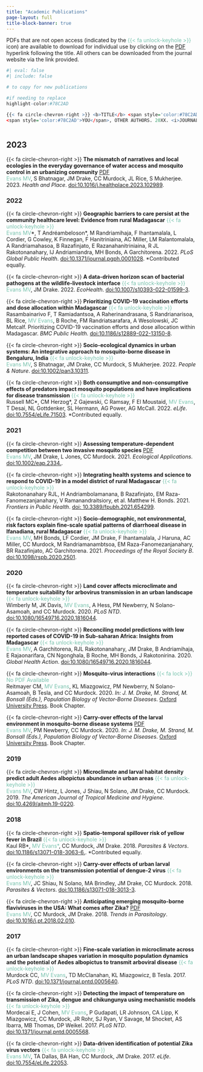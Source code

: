 ```yaml
---
title: "Academic Publications"
page-layout: full
title-block-banner: true
---
```


PDFs that are not open access (indicated by the <span style='color:#78C2AD'>{{< fa unlock-keyhole >}}</span> icon) are available to download for individual use by clicking on the [PDF]() hyperlink following the title. All others can be downloaded from the journal website via the link provided.

```r
#| eval: false
#| include: false

# to copy for new publications

#if needing to replace
highlight-color:#78C2AD

{{< fa circle-chevron-right >}} <b>TITLE</b> <span style='color:#78C2AD'>{{< fa unlock-keyhole >}}</span><br/>
<span style='color:#78C2AD'>YOU</span>, OTHER AUTHORS. 20XX. <i>JOURNAL</i>. <a href="doi url">doi:the-doi</a>. <br>
  
```

## 2023

{{< fa circle-chevron-right >}} <b>The mismatch of narratives and local ecologies in the everyday governance of water access and mosquito control in an urbanizing community</b> <span style='color:#78C2AD'></span> [PDF](assets/pdfs/EvansJHAP2023.pdf)<br/>
<span style='color:#78C2AD'>Evans MV</span>, S Bhatnagar, JM Drake, CC Murdock, JL Rice, S Mukherjee. 2023. <i>Health and Place</i>. <a href="https://www.sciencedirect.com/science/article/pii/S1353829223000266">doi:10.1016/j.healthplace.2023.102989</a>. <br>

### 2022

{{< fa circle-chevron-right >}} <b>Geographic barriers to care persist at the community healthcare level: Evidence from rural Madagascar</b> <span style='color:#78C2AD'>{{< fa unlock-keyhole >}}</span><br/>
<span style='color:#78C2AD'>Evans MV</span>\*, T Andréambeloson\*, M Randriamihaja, F Ihantamalala, L Cordier, G Cowley, K Finnegan, F Hanitriniaina, AC Miller, LM Ralantomalala, A Randriamahasoa, B Razafinjato, E Razanahanitriniaina, R JL Rakotonanahary, IJ Andriamiandra, MH Bonds, A Garchitorena. 2022. <i>PLoS Global Public Health</i>. <a href="https://journals.plos.org/globalpublichealth/article?id=10.1371/journal.pgph.0001028">doi:10.1371/journal.pgph.0001028</a>. \*Contributed equally.<br>

{{< fa circle-chevron-right >}} <b>A data-driven horizon scan of bacterial pathogens at the wildlife-livestock interface</b> <span style='color:#78C2AD'>{{< fa unlock-keyhole >}}</span><br/>
<span style='color:#78C2AD'>Evans MV</span>, JM Drake. 2022. <i>EcoHealth</i>. <a href="https://link.springer.com/article/10.1007/s10393-022-01599-3">doi:10.1007/s10393-022-01599-3</a>. <br>

{{< fa circle-chevron-right >}} <b>Prioritizing COVID-19 vaccination efforts and dose allocation within Madagascar</b> <span style='color:#78C2AD'>{{< fa unlock-keyhole >}}</span><br/>
Rasambainarivo F, T Ramiadantsoa, A Raherinandrasana, S Randrianarisoa, BL Rice, <span style='color:#78C2AD'>MV Evans</span>, B Roche, FM Randriatsarafara, A Wesolowski, JC Metcalf. Prioritizing COVID-19 vaccination efforts and dose allocation within Madagascar. <i>BMC Public Health.</i> <a href="https://bmcpublichealth.biomedcentral.com/articles/10.1186/s12889-022-13150-8">doi:10.1186/s12889-022-13150-8</a>. 

{{< fa circle-chevron-right >}}  <b>Socio-ecological dynamics in urban systems: An integrative approach to mosquito-borne disease in Bengaluru, India</b> <span style='color:#78C2AD'>{{< fa unlock-keyhole >}}</span><br/>
<span style='color:#78C2AD'>Evans MV</span>, S Bhatnagar, JM Drake, CC Murdock, S Mukherjee. 2022. <i>People & Nature</i>. <a href="https://onlinelibrary.wiley.com/doi/abs/10.1002/pan3.10311">doi:10.1002/pan3.10311</a>. 

{{< fa circle-chevron-right >}} <b>Both consumptive and non-consumptive effects of predators impact mosquito populations and have implications for disease transmission</b> <span style='color:#78C2AD'>{{< fa unlock-keyhole >}}</span><br/>
Russell MC\*, CM Herzog\*, Z Gajewski, C Ramsay, F El Moustaid, <span style='color:#78C2AD'>MV Evans</span>, T Desai, NL Gottdenker, SL Hermann, AG Power, AG McCall. 2022. <i>eLife</i>. <a href="https://doi.org/10.7554/eLife.71503">doi:10.7554/eLife.71503</a>. \*Contributed equally. 

### 2021

{{< fa circle-chevron-right >}} <b>Assessing temperature-dependent competition between two invasive mosquito species</b> <span style='color:#78C2AD'></span> [PDF](assets/pdfs/EvansEAP2021.pdf)<br/>
<span style='color:#78C2AD'>Evans MV</span>, JM Drake, L Jones, CC Murdock. 2021. <i>Ecological Applications</i>. <a href="https://esajournals.onlinelibrary.wiley.com/doi/abs/10.1002/eap.2334">doi:10.1002/eap.2334.</a>. <br>

{{< fa circle-chevron-right >}} <b>Integrating health systems and science to respond to COVID-19 in a model district of rural Madagascar</b> <span style='color:#78C2AD'>{{< fa unlock-keyhole >}}</span><br/>
Rakotonanahary RJL, H Andriambolamanana, B Razafinjato, EM Raza-Fanomezanjanahary, V Ramanandraitsiory, et al. Matthew H. Bonds. 2021. <i>Frontiers in Public Health</i>. <a href="https://www.frontiersin.org/articles/10.3389/fpubh.2021.654299/full">doi: 10.3389/fpubh.2021.654299</a>. <br>


{{< fa circle-chevron-right >}} <b>Socio-demographic, not environmental, risk factors explain fine-scale spatial patterns of diarrhoeal disease in Ifanadiana, rural Madagascar</b> <span style='color:#78C2AD'>{{< fa unlock-keyhole >}}</span><br/>
<span style='color:#78C2AD'>Evans MV</span>, MH Bonds, LF Cordier, JM Drake, F Ihantamalala, J Haruna, AC Miller, CC Murdock, M Randriamanambtsoa, EM Raza-Fanomezanjanahary, BR Razafinjato, AC Garchitorena. 2021. <i>Proceedings of the Royal Society B</i>. <a href="https://royalsocietypublishing.org/doi/abs/10.1098/rspb.2020.2501">doi:10.1098/rspb.2020.2501</a>.<br>

### 2020

{{< fa circle-chevron-right >}} <b>Land cover affects microclimate and temperature suitability for arbovirus transmission in an urban landscape</b> <span style='color:#78C2AD'>{{< fa unlock-keyhole >}}</span><br/>
Wimberly M, JK Davis, <span style='color:#78C2AD'>MV Evans</span>, A Hess, PM Newberry, N Solano-Asamoah, and CC Murdock. 2020. <i>PLoS NTD</i>. <a href="https://journals.plos.org/plosntds/article?id=10.1371/journal.pntd.0008614">doi:10.1080/16549716.2020.1816044</a>. <br>

{{< fa circle-chevron-right >}} <b>Reconciling model predictions with low reported cases of COVID-19 in Sub-saharan Africa: Insights from Madagascar</b> <span style='color:#78C2AD'>{{< fa unlock-keyhole >}}</span><br/>
<span style='color:#78C2AD'>Evans MV</span>, A Garchitorena, RJL Rakotonanahary, JM Drake, B Andriamihaja, E Rajaonarifara, CN Ngonghala, B Roche, MH Bonds, J Rakotonirina. 2020. <i>Global Health Action</i>. <a href="Evans MV, A Garchitorena, RJL Rakotonanahary, JM Drake, B Andriamihaja, E Rajaonarifara, CN Ngonghala, B Roche, MH Bonds, J Rakotonirina">doi:10.1080/16549716.2020.1816044</a>. <br>

{{< fa circle-chevron-right >}} <b>Mosquito-virus interactions</b> <span style='color:#78C2AD'>{{< fa lock >}} No PDF Available</span><br/>
Reitmayer CM, <span style='color:#78C2AD'>MV Evans</span>, KL Miazgowicz, PM Newberry, N Solano-Asamoah, B Tesla, and CC Murdock. 2020. <i>In: J. M. Drake, M. Strand, M. Bonsall (Eds.), Population Biology of Vector-Borne Diseases</i>. <a href="https://global.oup.com/academic/product/population-biology-of-vector-borne-diseases-9780198853244?cc=us&lang=en&#">Oxford University Press</a>. Book Chapter.<br>

{{< fa circle-chevron-right >}} <b>Carry-over effects of the larval environment in mosquito-borne disease systems</b> [PDF](assets/pdfs/Evans2020_carry-over.pdf)<br/>
<span style='color:#78C2AD'>Evans MV</span>, PM Newberry, CC Murdock. 2020. <i>In: J. M. Drake, M. Strand, M. Bonsall (Eds.), Population Biology of Vector-Borne Diseases</i>. <a href="https://global.oup.com/academic/product/population-biology-of-vector-borne-diseases-9780198853244?cc=us&lang=en&#">Oxford University Press</a>. Book Chapter.<br>

### 2019

{{< fa circle-chevron-right >}} <b>Microclimate and larval habitat density predict adult Aedes albopictus abundance in urban areas</b> <span style='color:#78C2AD'>{{< fa unlock-keyhole >}}</span><br/>
<span style='color:#78C2AD'>Evans MV</span>, CW Hintz, L Jones, J Shiau, N Solano, JM Drake, CC Murdock. 2019. <i>The American Journal of Tropical Medicine and Hygiene</i>. <a href="https://www.ajtmh.org/content/journals/10.4269/ajtmh.19-0220">doi:10.4269/ajtmh.19-0220</a>. <br>

### 2018

{{< fa circle-chevron-right >}} <b>Spatio-temporal spillover risk of yellow fever in Brazil</b> <span style='color:#78C2AD'>{{< fa unlock-keyhole >}}</span><br/>
Kaul RB\*, <span style='color:#78C2AD'>MV Evans\*</span>, CC Murdock, JM Drake. 2018. <i>Parasites & Vectors</i>. <a href="https://parasitesandvectors.biomedcentral.com/articles/10.1186/s13071-018-3063-6">doi:10.1186/s13071-018-3063-6.</a>. \*Contributed equally. <br>

{{< fa circle-chevron-right >}} <b>Carry-over effects of urban larval environments on the transmission potential of dengue-2 virus</b> <span style='color:#78C2AD'>{{< fa unlock-keyhole >}}</span><br/>
<span style='color:#78C2AD'>Evans MV</span>, JC Shiau, N Solano, MA Brindley, JM Drake, CC Murdock. 2018. <i>Parasites & Vectors</i>. <a href="https://parasitesandvectors.biomedcentral.com/articles/10.1186/s13071-018-3013-3">doi:10.1186/s13071-018-3013-3</a>. <br>

{{< fa circle-chevron-right >}} <b>Anticipating emerging mosquito-borne flaviviruses in the USA: What comes after Zika?</b> [PDF](assets/pdfs/EvansTrePar2018.pdf)<br/>
<span style='color:#78C2AD'>Evans MV</span>, CC Murdock, JM Drake. 2018. <i>Trends in Parasitology</i>. <a href="https://doi.org/10.1016/j.pt.2018.02.010"> doi:10.1016/j.pt.2018.02.010</a>. <br>

### 2017

{{< fa circle-chevron-right >}} <b>Fine-scale variation in microclimate across an urban landscape shapes variation in mosquito population dynamics and the potential of Aedes albopictus to transmit arboviral disease</b> <span style='color:#78C2AD'>{{< fa unlock-keyhole >}}</span><br/>
Murdock CC, <span style='color:#78C2AD'>MV Evans</span>, TD McClanahan, KL Miazgowicz, B Tesla. 2017. <i>PLoS NTD</i>. <a href="https://doi.org/10.1371/journal.pntd.0005640"> doi:10.1371/journal.pntd.0005640</a>. <br>

{{< fa circle-chevron-right >}} <b>Detecting the impact of temperature on transmission of Zika, dengue and chikungunya using mechanistic models</b> <span style='color:#78C2AD'>{{< fa unlock-keyhole >}}</span><br/>
Mordecai E, J Cohen, <span style='color:#78C2AD'>MV Evans</span>, P Gudapati, LR Johnson, CA Lipp, K Miazgowicz, CC Murdock, JR Rohr, SJ Ryan, V Savage, M Shocket, AS Ibarra, MB Thomas, DP Weikel. 2017. <i>PLoS NTD</i>. <a href="https://doi.org/10.1371/journal.pntd.0005568">doi:10.1371/journal.pntd.0005568</a>. <br>

{{< fa circle-chevron-right >}} <b>Data-driven identification of potential Zika virus vectors</b> <span style='color:#78C2AD'>{{< fa unlock-keyhole >}}</span><br/>
<span style='color:#78C2AD'>Evans MV</span>, TA Dallas, BA Han, CC Murdock, JM Drake. 2017. <i>eLife</i>. <a href="http://dx.doi.org/10.7554/eLife.22053">doi:10.7554/eLife.22053</a>. <br>